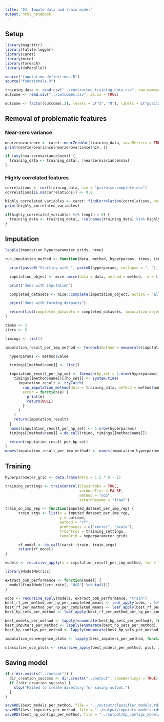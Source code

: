 ```yaml
---
title: "03: Impute data and train model"
output: html_notebook
---
```


## Setup
```r
library(magrittr)
library(futile.logger)
library(caret)
library(mice)
library(foreach)
library(doParallel)

source("imputation_definitions.R")
source("functionals.R")
```

```r
training_data <- read.csv("../contracted_training_data.csv", row.names=1, as.is = TRUE) 
outcome <- read.csv("../outcomes.csv", as.is = TRUE)

outcome <- factor(outcome[,2], levels = c("1", "0"), labels = c("positive", "negative"))
```

## Removal of problematic features

### Near-zero variance
```r
nearzerovariance <- caret::nearZeroVar(training_data, saveMetrics = TRUE)
print(nearzerovariance[nearzerovariance$nzv, ])

if (any(nearzerovariance$nzv)) {
  training_data <- training_data[, !nearzerovariance$nzv]
}
```

### Highly correlated features
```r
correlations <- cor(training_data, use = "pairwise.complete.obs")
correlations[is.na(correlations)] <- 0.0

highly_correlated_variables <- caret::findCorrelation(correlations, verbose = TRUE, names = TRUE)
print(highly_correlated_variables)

if(highly_correlated_variables %>% length > 0) {
  training_data <- training_data[, !colnames(training_data) %in% highly_correlated_variables]
}
```

## Imputation
```r
lapply(imputation_hyperparameter_grids, nrow)
```

```r
run_imputation_method <- function(data, method, hyperparams, times, iterations) {

  print(paste0("Starting with ", paste0(hyperparams, collapse = ", "), ", imputing ", times, " times"))

  imputation_object <- mice::mice(data = data, method = method,  m = times, maxit = iterations, printFlag = FALSE, ... = hyperparams)

  print("done with imputation")

  completed_datasets <- mice::complete(imputation_object, action = "all")

  print("done with forming datasets")

  return(list(completed_datasets = completed_datasets, imputation_object = imputation_object))
}

times <- 2
iters <- 5

timings <- list()

imputation_result_per_imp_method <- foreach(method = enumerate(imputation_hyperparameter_grids)) %do% {

  hyperparams <- method$value

  timings[[method$name]] <- list()

  imputation_result_per_hp_set <- foreach(hp_set = 1:nrow(hyperparams)) %do% {
    timings[[method$name]][[hp_set]] <- system.time(
      imputation_result <- tryCatch(
        run_imputation_method(data = training_data, method = method$name, iterations = iters, hyperparams = unlist(hyperparams[hp_set,]), times = times), 
        error = function(e) {
          print(e)
          return(NULL)
        }
      )
    )
    return(imputation_result)
  }
  names(imputation_result_per_hp_set) <- 1:nrow(hyperparams)
  timings[[method$name]] = do.call(rbind, timings[[method$name]])

  return(imputation_result_per_hp_set)
}
names(imputation_result_per_imp_method) <- names(imputation_hyperparameter_grids)
```

## Training
```r
hyperparameter_grid <- data.frame(mtry = 1:5 * 8 - 1)

training_settings <- trainControl(classProbs = TRUE,
                                  verboseIter = FALSE,
                                  method = "oob",
                                  returnResamp = "final")

train_on_imp_rep <- function(imputed_dataset_per_imp_rep) {
      train_args <- list(x = imputed_dataset_per_imp_rep,
                         y = outcome,
                         method = "rf",
                         preProcess = c("center", "scale"),
                         trControl = training_settings,
                         tuneGrid = hyperparameter_grid)

      rf_model <- do.call(caret::train, train_args)
      return(rf_model)
}

models <- recursive_apply(x = imputation_result_per_imp_method, fun = train_on_imp_rep, x_class = "data.frame")
```

```r
library(ModelMetrics)

extract_oob_performance <- function(model) {
  model$finalModel$err.rate[, "OOB"] %>% tail(1)
}

oobs <- recursive_apply(models, extract_oob_performance, "train")
best_rf_per_method_per_hp_per_completed_means <- leaf_apply(oobs, . %>% unlist %>% mean, docall = FALSE)
best_rf_per_method_per_hp_per_completed_means <- leaf_apply(best_rf_per_method_per_hp_per_completed_means, . %>% unlist, docall = FALSE)
best_hp_sets_per_method <- leaf_apply(best_rf_per_method_per_hp_per_completed_means, which.min, docall = FALSE)

best_models_per_method <- lapply(enumerate(best_hp_sets_per_method), function(x) with(x, models[[name]][[value]]))
best_imputers_per_method <- lapply(enumerate(best_hp_sets_per_method), function(x) with(x, imputation_result_per_imp_method[[name]][[value]]))
best_hp_configs_per_method <- lapply(enumerate(best_hp_sets_per_method), function(x) with(x, imputation_hyperparameter_grids[[name]][value, ]))

imputation_convergence_plots <- lapply(best_imputers_per_method, function(x) recursive_apply(x, plot, "mids"))

classifier_oob_plots <- recursive_apply(best_models_per_method, plot, x_class = "train")
```

## Saving model
```r
if (!dir.exists("../output")) {
  dir_creation_success <- dir.create("../output", showWarnings = TRUE)
  if (!dir_creation_success) {
    stop("Failed to create directory for saving output.")
  }
}

saveRDS(best_models_per_method, file = "../output/classifier_models.rds")
saveRDS(best_imputers_per_method, file = "../output/imputers_models.rds")
saveRDS(best_hp_configs_per_method, file = "../output/hp_configs_models.rds")
```
